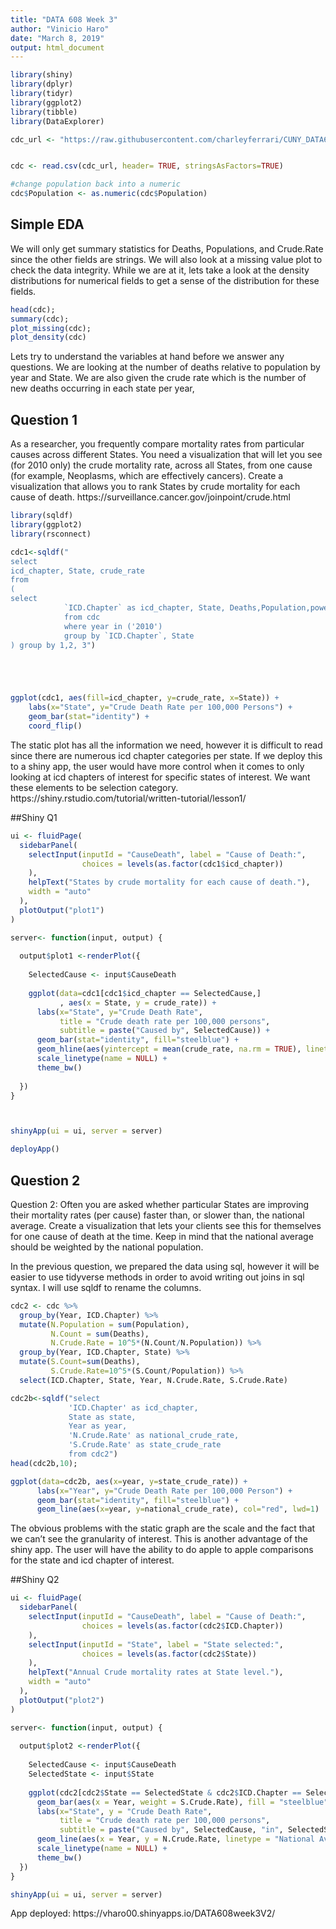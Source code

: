 ```yaml
---
title: "DATA 608 Week 3"
author: "Vinicio Haro"
date: "March 8, 2019"
output: html_document
---
```


```r
library(shiny)
library(dplyr)
library(tidyr)
library(ggplot2)
library(tibble)
library(DataExplorer)

cdc_url <- "https://raw.githubusercontent.com/charleyferrari/CUNY_DATA608/master/lecture3/data/cleaned-cdc-mortality-1999-2010-2.csv"


cdc <- read.csv(cdc_url, header= TRUE, stringsAsFactors=TRUE)

#change population back into a numeric
cdc$Population <- as.numeric(cdc$Population) 

```


## Simple EDA
We will only get summary statistics for Deaths, Populations, and Crude.Rate since the other fields are strings. We will also look at a missing value plot to check the data integrity. While we are at it, lets take a look at the density distributions for numerical fields to get a sense of the distribution for these fields. 
```r

head(cdc);
summary(cdc);
plot_missing(cdc);
plot_density(cdc)


```

Lets try to understand the variables at hand before we answer any questions. We are looking at the number of deaths relative to population by year and State. We are also given the crude rate which is the number of new deaths occurring in each state per year, 

## Question 1

As a researcher, you frequently compare mortality rates from particular causes across different States. You need a visualization that will let you see (for 2010 only) the crude mortality rate, across all States, from one cause (for example, Neoplasms, which are effectively cancers). Create a visualization that allows you to rank States by crude mortality for each cause of death.
https://surveillance.cancer.gov/joinpoint/crude.html


```r
library(sqldf)
library(ggplot2)
library(rsconnect)

cdc1<-sqldf("
select 
icd_chapter, State, crude_rate 
from 
(
select 
            `ICD.Chapter` as icd_chapter, State, Deaths,Population,power(10,5)*(Deaths/Population) as crude_rate
            from cdc
            where year in ('2010')
            group by `ICD.Chapter`, State
) group by 1,2, 3")





ggplot(cdc1, aes(fill=icd_chapter, y=crude_rate, x=State)) +
    labs(x="State", y="Crude Death Rate per 100,000 Persons") +  
    geom_bar(stat="identity") +
    coord_flip()

```

The static plot has all the information we need, however it is difficult to read since there are numerous icd chapter categories per state. If we deploy this to a shiny app, the user would have more control when it comes to only looking at icd chapters of interest for specific states of interest. We want these elements to be selection category.  
https://shiny.rstudio.com/tutorial/written-tutorial/lesson1/

##Shiny Q1
```r
ui <- fluidPage(
  sidebarPanel(
    selectInput(inputId = "CauseDeath", label = "Cause of Death:",
                choices = levels(as.factor(cdc1$icd_chapter))
    ),
    helpText("States by crude mortality for each cause of death."),
    width = "auto"
  ),
  plotOutput("plot1")
)

server<- function(input, output) {
  
  output$plot1 <-renderPlot({
    
    SelectedCause <- input$CauseDeath
    
    ggplot(data=cdc1[cdc1$icd_chapter == SelectedCause,]
           , aes(x = State, y = crude_rate)) +
      labs(x="State", y="Crude Death Rate", 
           title = "Crude death rate per 100,000 persons",
           subtitle = paste("Caused by", SelectedCause)) +  
      geom_bar(stat="identity", fill="steelblue") + 
      geom_hline(aes(yintercept = mean(crude_rate, na.rm = TRUE), linetype = "National Average"), col="red", lwd=1) +
      scale_linetype(name = NULL) +
      theme_bw()
    
  })
}



shinyApp(ui = ui, server = server)

deployApp()

```




## Question 2
Question 2:
Often you are asked whether particular States are improving their mortality rates (per cause) faster than, or slower than, the national average. Create a visualization that lets your clients see this for themselves for one cause of death at the time. Keep in mind that the national average should be weighted by the national population.

In the previous question, we prepared the data using sql, however it will be easier to use tidyverse methods in order to avoid writing out joins in sql syntax. I will use sqldf to rename the columns. 
```r
cdc2 <- cdc %>%
  group_by(Year, ICD.Chapter) %>%
  mutate(N.Population = sum(Population),
         N.Count = sum(Deaths), 
         N.Crude.Rate = 10^5*(N.Count/N.Population)) %>% 
  group_by(Year, ICD.Chapter, State) %>%
  mutate(S.Count=sum(Deaths),
         S.Crude.Rate=10^5*(S.Count/Population)) %>%
  select(ICD.Chapter, State, Year, N.Crude.Rate, S.Crude.Rate)

cdc2b<-sqldf("select 
             'ICD.Chapter' as icd_chapter, 
             State as state,
             Year as year,
             'N.Crude.Rate' as national_crude_rate, 
             'S.Crude.Rate' as state_crude_rate
             from cdc2")
head(cdc2b,10);

ggplot(data=cdc2b, aes(x=year, y=state_crude_rate)) +
      labs(x="Year", y="Crude Death Rate per 100,000 Person") +  
      geom_bar(stat="identity", fill="steelblue") +
      geom_line(aes(x=year, y=national_crude_rate), col="red", lwd=1)
```

The obvious problems with the static graph are the scale and the fact that we can't see the granularity of interest. This is another advantage of the shiny app. The user will have the ability to do apple to apple comparisons for the state and icd chapter of interest. 

##Shiny Q2
```r
ui <- fluidPage(
  sidebarPanel(
    selectInput(inputId = "CauseDeath", label = "Cause of Death:",
                choices = levels(as.factor(cdc2$ICD.Chapter))
    ),
    selectInput(inputId = "State", label = "State selected:",
                choices = levels(as.factor(cdc2$State))
    ),
    helpText("Annual Crude mortality rates at State level."),
    width = "auto"
  ),
  plotOutput("plot2")
)

server<- function(input, output) {
  
  output$plot2 <-renderPlot({
    
    SelectedCause <- input$CauseDeath
    SelectedState <- input$State
    
    ggplot(cdc2[cdc2$State == SelectedState & cdc2$ICD.Chapter == SelectedCause,]) +
      geom_bar(aes(x = Year, weight = S.Crude.Rate), fill = "steelblue") +
      labs(x="State", y = "Crude Death Rate", 
           title = "Crude death rate per 100,000 persons",
           subtitle = paste("Caused by", SelectedCause, "in", SelectedState)) +
      geom_line(aes(x = Year, y = N.Crude.Rate, linetype = "National Average"), col = "red", lwd = 1) +
      scale_linetype(name = NULL) +
      theme_bw()
  })
}

shinyApp(ui = ui, server = server)
```

App deployed:
https://vharo00.shinyapps.io/DATA608week3V2/

